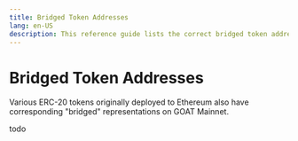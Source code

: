```yaml
---
title: Bridged Token Addresses
lang: en-US
description: This reference guide lists the correct bridged token addresses for each token.
---
```



# Bridged Token Addresses

Various ERC-20 tokens originally deployed to Ethereum also have corresponding "bridged" representations on GOAT Mainnet.


todo
